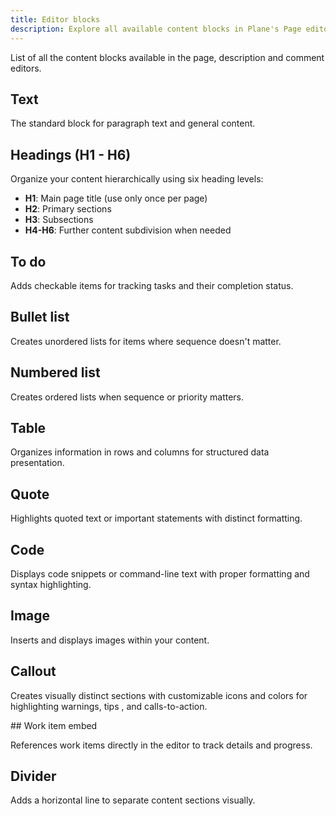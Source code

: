 ```yaml
---
title: Editor blocks
description: Explore all available content blocks in Plane's Page editor.
---
```



List of all the content blocks available in the page, description and comment editors.

## Text
The standard block for paragraph text and general content.

## Headings (H1 - H6)    
Organize your content hierarchically using six heading levels:

- **H1**: Main page title (use only once per page)
- **H2**: Primary sections
- **H3**: Subsections
- **H4-H6**: Further content subdivision when needed 

## To do
Adds checkable items for tracking tasks and their completion status.

## Bullet list
Creates unordered lists for items where sequence doesn't matter.

## Numbered list
Creates ordered lists when sequence or priority matters.                                   

## Table     
Organizes information in rows and columns for structured data presentation.

## Quote
Highlights quoted text or important statements with distinct formatting.

## Code
Displays code snippets or command-line text with proper formatting and syntax highlighting.

## Image
Inserts and displays images within your content. 

## Callout   
Creates visually distinct sections with customizable icons and colors for highlighting warnings, tips , and calls-to-action.

<div className="tag-wrapper">
 ## Work item embed
<Tags 
  tags={[ 
    { name: "Pro", link:"https://plane.so/pricing", additionalClass: "pro" }
  ]} 
 />
</div>

References work items directly in the editor to track details and progress. 

## Divider 
Adds a horizontal line to separate content sections visually.
